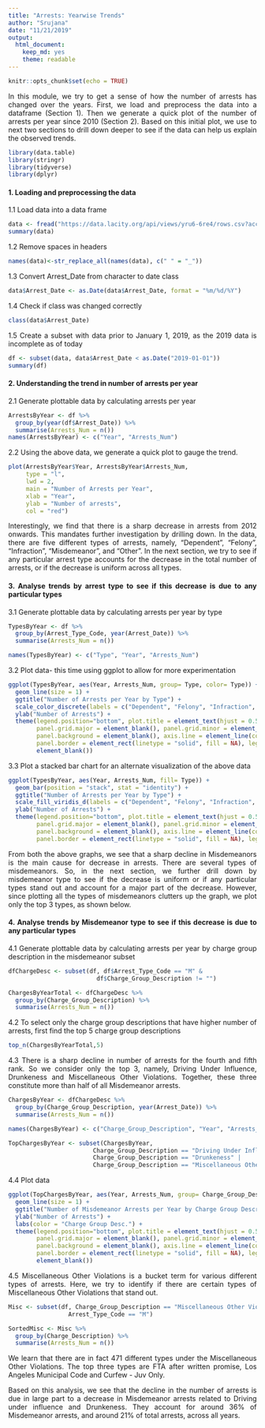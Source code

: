 ---
title: "Arrests: Yearwise Trends"
author: "Srujana"
date: "11/21/2019"
output: 
  html_document: 
    keep_md: yes
    theme: readable
---
<style>
body {
text-align: justify}
</style>

```{r setup, include=TRUE}
knitr::opts_chunk$set(echo = TRUE)
```

In this module, we try to get a sense of how the number of arrests has changed over the years. First, we load and preprocess the data into a dataframe (Section 1). Then we generate a quick plot of the number of arrests per year since 2010 (Section 2). Based on this initial plot, we use to next two sections to drill down deeper to see if the data can help us explain the observed trends.

```{r warning=FALSE, message=FALSE}
library(data.table)
library(stringr)
library(tidyverse)
library(dplyr)
```


#### 1. Loading and preprocessing the data

1.1 Load data into a data frame

```{r results='hide'}
data <- fread("https://data.lacity.org/api/views/yru6-6re4/rows.csv?accessType=DOWNLOAD")
summary(data)
```


1.2 Remove spaces in headers

```{r}
names(data)<-str_replace_all(names(data), c(" " = "_")) 
```

1.3 Convert Arrest_Date from character to date class

```{r}
data$Arrest_Date <- as.Date(data$Arrest_Date, format = "%m/%d/%Y") 
```


1.4 Check if class was changed correctly

```{r}
class(data$Arrest_Date) 
```


1.5 Create a subset with data prior to January 1, 2019, as the 2019 data is incomplete as of today
```{r results='hide'}
df <- subset(data, data$Arrest_Date < as.Date("2019-01-01")) 
summary(df)
```


#### 2. Understanding the trend in number of arrests per year

2.1 Generate plottable data by calculating arrests per year

```{r}
ArrestsByYear <- df %>% 
  group_by(year(df$Arrest_Date)) %>% 
  summarise(Arrests_Num = n()) 
names(ArrestsByYear) <- c("Year", "Arrests_Num")
```


2.2 Using the above data, we generate a quick plot to gauge the trend.

```{r}
plot(ArrestsByYear$Year, ArrestsByYear$Arrests_Num, 
     type = "l", 
     lwd = 2, 
     main = "Number of Arrests per Year", 
     xlab = "Year", 
     ylab = "Number of arrests",
     col = "red")
```


Interestingly, we find that there is a sharp decrease in arrests from 2012 onwards. This mandates further investigation by drilling down. In the data, there are five different types of arrests, namely, "Dependent", "Felony", "Infraction", "Misdemeanor", and "Other". In the next section, we try to see if any particular arrest type accounts for the decrease in the total number of arrests, or if the decrease is uniform across all types.


#### 3. Analyse trends by arrest type to see if this decrease is due to any particular types

3.1 Generate plottable data by calculating arrests per year by type

```{r}
TypesByYear <- df %>%
  group_by(Arrest_Type_Code, year(Arrest_Date)) %>%
  summarise(Arrests_Num = n())

names(TypesByYear) <- c("Type", "Year", "Arrests_Num")
```


3.2 Plot data- this time using ggplot to allow for more experimentation

```{r}
ggplot(TypesByYear, aes(Year, Arrests_Num, group= Type, color= Type)) + 
  geom_line(size = 1) +
  ggtitle("Number of Arrests per Year by Type") +
  scale_color_discrete(labels = c("Dependent", "Felony", "Infraction", "Misdemeanor", "Other")) +
  ylab("Number of Arrests") +
  theme(legend.position="bottom", plot.title = element_text(hjust = 0.5), 
        panel.grid.major = element_blank(), panel.grid.minor = element_blank(),
        panel.background = element_blank(), axis.line = element_line(colour ="black"),
        panel.border = element_rect(linetype = "solid", fill = NA), legend.key =
        element_blank())
```

3.3 Plot a stacked bar chart for an alternate visualization of the above data

```{r}
ggplot(TypesByYear, aes(Year, Arrests_Num, fill= Type)) + 
  geom_bar(position = "stack", stat = "identity") +
  ggtitle("Number of Arrests per Year by Type") +
  scale_fill_viridis_d(labels = c("Dependent", "Felony", "Infraction", "Misdemeanor", "Other")) +
  ylab("Number of Arrests") +
  theme(legend.position="bottom", plot.title = element_text(hjust = 0.5), 
        panel.grid.major = element_blank(), panel.grid.minor = element_blank(),
        panel.background = element_blank(), axis.line = element_line(colour = "black"),
        panel.border = element_rect(linetype = "solid", fill = NA), legend.key = element_blank())
```


From both the above graphs, we see that a sharp decline in Misdemeanors is the main cause for decrease in arrests. There are several types of misdemeanors. So, in the next section, we further drill down by misdemeanor type to see if the decrease is uniform or if any particular types stand out and account for a major part of the decrease. However, since plotting all the types of misdemeanors clutters up the graph, we plot only the top 3 types, as shown below.


#### 4. Analyse trends by Misdemeanor type to see if this decrease is due to any particular types

4.1 Generate plottable data by calculating arrests per year by charge group description in the misdemeanor subset

```{r}
dfChargeDesc <- subset(df, df$Arrest_Type_Code == "M" & 
                         df$Charge_Group_Description != "")

ChargesByYearTotal <- dfChargeDesc %>%
  group_by(Charge_Group_Description) %>%
  summarise(Arrests_Num = n())
```

4.2 To select only the charge group descriptions that have higher number of arrests, first find the top 5 charge group descriptions

```{r}
top_n(ChargesByYearTotal,5)
```

4.3 There is a sharp decline in number of arrests for the fourth and fifth rank. So we consider only the top 3, namely, Driving Under Influence, Drunkeness and Miscellaneous Other Violations. Together, these three constitute more than half of all Misdemeanor arrests.

```{r}
ChargesByYear <- dfChargeDesc %>%
  group_by(Charge_Group_Description, year(Arrest_Date)) %>%
  summarise(Arrests_Num = n())

names(ChargesByYear) <- c("Charge_Group_Description", "Year", "Arrests_Num")

TopChargesByYear <- subset(ChargesByYear, 
                        Charge_Group_Description == "Driving Under Influence" |
                        Charge_Group_Description == "Drunkeness" |
                        Charge_Group_Description == "Miscellaneous Other Violations")
```


4.4 Plot data

```{r}
ggplot(TopChargesByYear, aes(Year, Arrests_Num, group= Charge_Group_Description, color= Charge_Group_Description)) + 
  geom_line(size = 1) +
  ggtitle("Number of Misdemeanor Arrests per Year by Charge Group Description") +
  ylab("Number of Arrests") +
  labs(color = "Charge Group Desc.") +
  theme(legend.position="bottom", plot.title = element_text(hjust = 0.5), 
        panel.grid.major = element_blank(), panel.grid.minor = element_blank(),
        panel.background = element_blank(), axis.line = element_line(colour ="black"),
        panel.border = element_rect(linetype = "solid", fill = NA), legend.key =
        element_blank())

```

4.5 Miscellaneous Other Violations is a bucket term for various different types of arrests. Here, we try to identify if there are certain types of Miscellaneous Other Violations that stand out.

```{r}
Misc <- subset(df, Charge_Group_Description == "Miscellaneous Other Violations" &
                 Arrest_Type_Code == "M")

SortedMisc <- Misc %>%
  group_by(Charge_Description) %>%
  summarise(Arrests_Num = n())
```

We learn that there are in fact 471 different types under the Miscellaneous Other Violations. The top three types are FTA after written promise, Los Angeles Municipal Code and Curfew - Juv Only.

Based on this analysis, we see that the decline in the number of arrests is due in large part to a decrease in Misdemeanor arrests related to Driving under influence and Drunkeness. They account for around 36% of Misdemeanor arrests, and around 21% of total arrests, across all years. 